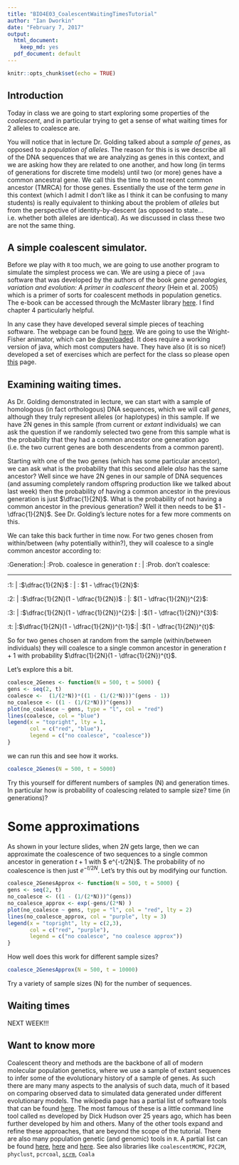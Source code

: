 ```yaml
---
title: "BIO4E03_CoalescentWaitingTimesTutorial"
author: "Ian Dworkin"
date: "February 7, 2017"
output:
  html_document:
    keep_md: yes
  pdf_document: default
---
```


```r
knitr::opts_chunk$set(echo = TRUE)
```

## Introduction

Today in class we are going to start exploring some properties of the *coalescent*, and in particular trying to get a sense of what waiting times for 2 alleles to coalesce are.

You will notice that in lecture Dr. Golding talked about a *sample of genes*, as opposed to a *population of alleles*. The reason for this is is we describe all of the DNA sequences that we are analyzing as genes in this context, and we are asking how they are related to one another, and how long (in terms of generations for discrete time models) until two (or more) genes have a common ancestral gene. We call this the time to most recent common ancestor (TMRCA) for those genes. Essentially the use of the term *gene* in this context (which I admit I don't like as I think it can be confusing to many students) is really equivalent to thinking about the problem of *alleles* but from the perspective of identity-by-descent (as opposed to state... i.e. whether both alleles are identical). As we discussed in class these two are not the same thing.

## A simple coalescent simulator.
Before we play with `R` too much, we are going to use another program to simulate the simplest process we can. We are using a piece of `java` software that was developed by the authors of the book *gene genealogies, variation and evolution: A primer in coalescent theory* (Hein et al. 2005) which is a primer of sorts for coalescent methods in population genetics. The e-book can be accessed through the McMaster library [here](http://books1.scholarsportal.info/viewdoc.html?id=/ebooks/ebooks0/oxford/2011-06-22/1/75898). I find chapter 4 particularly helpful.

In any case they have developed several simple pieces of teaching software. The webpage can be found [here](http://www.coalescent.dk/). We are going to use the Wright-Fisher animator, which can be [downloaded](http://cs.au.dk/~compbio/coalescent/Felsenstein.jar). It does require a working version of java, which most computers have. They have also (it is so nice!) developed a set of exercises which are perfect for the class so please open [this](http://cs.au.dk/~compbio/coalescent/wf_man.html) page.


## Examining waiting times.
As Dr. Golding demonstrated in lecture, we can start with a sample of homologous (in fact orthologous) DNA sequences, which we will call *genes*, although they truly represent alleles (or haplotypes) in this sample. If we have 2N genes in this sample (from current or *extant* individuals) we can ask the question if we randomly selected two gene from this sample what is the probability that they had a common ancestor one generation ago (i.e. the two current genes are both descendents from a common parent). 

Starting with one of the two genes (which has some particular ancestor), we can ask what is the probability that this second allele *also* has the same ancestor? Well since we have 2N genes in our sample of DNA sequences (and assuming completely random offspring production like we talked about last week) then the probability of having a common ancestor in the previous generation is just $\dfrac{1}{2N}$.  What is the probability of not having a common ancestor in the previous generation? Well it then needs to be $1 - \dfrac{1}{2N}$. See Dr. Golding's lecture notes for a few more comments on this.

We can take this back further in time now. For two genes chosen from within/between (why potentially within?), they will coalesce to a single common ancestor according to:

:Generation:| :Prob. coalesce in generation *t* : | :Prob. don't coalesce:

 ----------  ------------------------------------- -----------------------
:1:          | :$\dfrac{1}{2N}$  :                    | : $1 - \dfrac{1}{2N}$:

:2:         | :$\dfrac{1}{2N}(1 - \dfrac{1}{2N})$ :    |: $(1 - \dfrac{1}{2N})^{2}$:

:3:        | :$\dfrac{1}{2N}(1 - \dfrac{1}{2N})^{2}$: | :$(1 - \dfrac{1}{2N})^{3}$:

:t:          |:$\dfrac{1}{2N}(1 - \dfrac{1}{2N})^{t-1}$:| :$(1 - \dfrac{1}{2N})^{t}$:


So for two genes chosen at random from the sample (within/between individuals) they will coalesce to a single common ancestor in generation $t + 1$ with probability $\dfrac{1}{2N}(1 - \dfrac{1}{2N})^{t}$.

Let's explore this a bit. 
```r
coalesce_2Genes <- function(N = 500, t = 5000) {
gens <- seq(2, t)
coalesce <-  (1/(2*N))*((1 - (1/(2*N)))^(gens - 1))
no_coalesce <- ((1 - (1/(2*N)))^(gens))
plot(no_coalesce ~ gens, type = "l", col = "red")
lines(coalesce, col = "blue")
legend(x = "topright", lty = 1, 
       col = c("red", "blue"),
       legend = c("no coalesce", "coalesce"))
}
```

we can run this and see how it works.
```r
coalesce_2Genes(N = 500, t = 5000)
```

Try this yourself for different numbers of samples (N) and generation times. In particular how is probability of coalescing related to sample size? time (in generations)?


# Some approximations
As shown in your lecture slides, when $2N$ gets large, then we can approximate the coalescence of two sequences to a single common ancestor in generation $t + 1$ with
$ \dfrac{1}{2N} e^{-t/2N}$. The probability of no coalescence is then just $e^{-t/2N}$. Let's try this out by modifying our function.

```r
coalesce_2GenesApprox <- function(N = 500, t = 5000) {
gens <- seq(2, t)
no_coalesce <- ((1 - (1/(2*N)))^(gens))
no_coalesce_approx <- exp(-gens/(2*N) )
plot(no_coalesce ~ gens, type = "l", col = "red", lty = 2)
lines(no_coalesce_approx, col = "purple", lty = 3)
legend(x = "topright", lty = c(2,3), 
       col = c("red", "purple"),
       legend = c("no coalesce", "no coalesce approx"))
}
```

How well does this work for different sample sizes?
```r
coalesce_2GenesApprox(N = 500, t = 10000)
```

Try a variety of sample sizes (N) for the number of sequences.

## Waiting times

NEXT WEEK!!!


## Want to know more
Coalescent theory and methods are the backbone of all of modern molecular population genetics, where we use a sample of extant sequences to infer some of the evolutionary history of a sample of genes. As such there are many many aspects to the analysis of such data, much of it based on comparing observed data to simulated data generated under different evolutionary models. 
The wikipedia page has a partial list of software tools that can be found [here](https://en.wikipedia.org/wiki/Coalescent_theory#Software). The most famous of these is a little command line tool called `ms` developed by Dick Hudson over 25 years ago, which has been further developed by him and others. Many of the other tools expand and refine these approaches, that are beyond the scope of the tutorial. There are also many population genetic (and genomic) tools in `R`. A partial list can be found [here](https://cran.r-project.org/web/views/Genetics.html), [here](http://popgen.nescent.org/PACKAGES.html) and [here](https://cran.r-project.org/web/views/Phylogenetics.html). See also libraries like `coalescentMCMC`, `P2C2M`, `phyclust`, `pcrcoal`, [`scrm`](https://scrm.github.io/), `Coala`